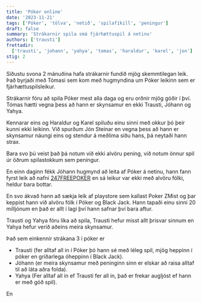 ```yaml
---
title: 'Póker online'
date: '2023-11-21'
tags: ['Póker', 'tölva', 'netið', 'spilafíkill', 'peningur']
draft: false
summary: 'Strákarnir spila smá fjárhættuspil á netinu'
authors: ['trausti']
frettadir:
  ['trausti', 'johann', 'yahya', 'tomas', 'haraldur', 'karel', 'jon']
stig: 2
---
```



Síðustu svona 2 mánuðina hafa strákarnir fundið mjög skemmtilegan leik. 
Það byrjaði með Tómasi sem kom með hugmyndina um Póker leikinn sem er fjárhættuspilsleikur.


Strákarnir fóru að spila Póker mest alla daga og eru orðnir mjög góðir í því. 
Tómas hætti vegna þess að hann er skynsamur en ekki Trausti, Jóhann og Yahya.


Kennarar eins og Haraldur og Karel spiluðu einu sinni með okkur þó þeir kunni ekki leikinn.
Við spurðum Jón Steinar en vegna þess að hann er skynsamur náungi eins og stendur á meðlima síðu hans, þá neytaði hann strax.

Bara svo þú veist það þá notum við ekki alvöru pening, við notum önnur spil úr öðrum spilastokkum sem peningur.


En einn daginn fékk Jóhann hugmynd að leita af Póker á netinu, hann fann fyrst leik að nafni [247FREEPOKER](https://www.247freepoker.com/)
en sá leikur var ekki með alvöru fólki, heldur bara bottar.


En svo ákvað hann að sækja leik af playstore sem kallast Poker ZMist og þar keppist hann við alvöru fólk í Póker og Black Jack.
Hann tapaði einu sinni 20 milljónum en það er allt í lagi því hann safnar því bara aftur.


Trausti og Yahya fóru líka að spila, Trausti hefur misst allt þrisvar sinnum en Yahya hefur verið aðeins meira skynsamur.


Það sem einkennir strákana 3 í póker er

- Trausti (fer alltaf all in í Póker þó hann sé með léleg spil, mjög heppinn í póker en gríðarlega óheppinn í Black Jack).
- Jóhann (er meira skynsamur með peninginn sinn er elskar að raisa alltaf til að láta aðra folda).
- Yahya (Fer alltaf all in ef Trausti fer all in, það er frekar augljóst ef hann er með góð spil).


En 


